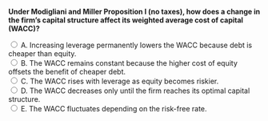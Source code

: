 ::: {.question-block}

<form onsubmit="event.preventDefault(); checkAnswer('module7_mcq_q64')" data-correct-answer="B">
<strong style="display: block;">Under Modigliani and Miller Proposition I (no taxes), how does a change in the firm’s capital structure affect its weighted average cost of capital (WACC)?</strong>

<label><input type="radio" name="module7_mcq_q64" value="A"> A. Increasing leverage permanently lowers the WACC because debt is cheaper than equity.</label><br>
<label><input type="radio" name="module7_mcq_q64" value="B"> B. The WACC remains constant because the higher cost of equity offsets the benefit of cheaper debt.</label><br>
<label><input type="radio" name="module7_mcq_q64" value="C"> C. The WACC rises with leverage as equity becomes riskier.</label><br>
<label><input type="radio" name="module7_mcq_q64" value="D"> D. The WACC decreases only until the firm reaches its optimal capital structure.</label><br>
<label><input type="radio" name="module7_mcq_q64" value="E"> E. The WACC fluctuates depending on the risk-free rate.</label><br>
</form>

<div id="feedback-module7_mcq_q64" class="feedback" data-status="" style="display:none;">
✅ Correct: B. In perfect capital markets with no taxes, MM Proposition I states that the firm’s total value and WACC are unaffected by leverage.  
Although equity becomes more expensive as leverage increases, this effect exactly offsets the advantage of using cheaper debt.
</div>

:::
